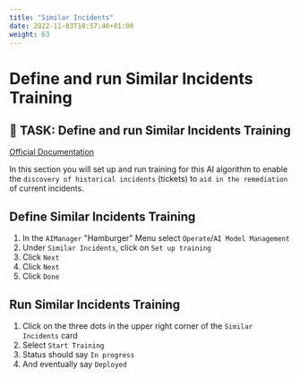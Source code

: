 ```yaml
---
title: "Similar Incidents"
date: 2022-11-03T10:57:46+01:00
weight: 63
---
```


# Define and run Similar Incidents Training

## 🚀 TASK: Define and run Similar Incidents Training

[Official Documentation](https://www.ibm.com/docs/en/cloud-paks/cloud-pak-watson-aiops/3.5.0?topic=algorithms-similar-incidents)


In this section you will set up and run training for this AI algorithm to enable the `discovery of historical incidents` (tickets) to `aid in the remediation` of current incidents. 


<Accordion>
<AccordionItem title="Need Help?">




## Define Similar Incidents Training


1. In the `AIManager` "Hamburger" Menu select `Operate`/`AI Model Management`
1. Under `Similar Incidents`, click on `Set up training`
1. Click `Next`
1. Click `Next`
1. Click `Done`



## Run Similar Incidents Training
1. Click on the three dots in the upper right corner of the `Similar Incidents` card
1. Select `Start Training`
1. Status should say `In progress`
1. And eventually say `Deployed`


</AccordionItem>
</Accordion>
